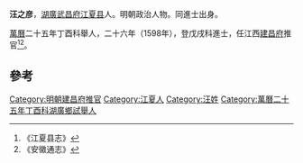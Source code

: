 '''汪之彦'''，[[湖廣|湖廣]][[武昌府|武昌府]][[江夏县|江夏县]]人。明朝政治人物。同進士出身。

[[萬曆|萬曆]]二十五年丁酉科舉人，二十六年（1598年），登戊戌科進士，任江西[[建昌府|建昌府]]推官<ref>《江夏县志》</ref><ref>《安徽通志》</ref>。

==參考==
{{reflist}}
{{明朝官员小作品}}
{{萬曆二十六年戊戌科殿試金榜}}
{{DEFAULTSORT:Wang汪}}
[[Category:明朝建昌府推官|Category:明朝建昌府推官]]
[[Category:江夏人|Category:江夏人]]
[[Category:汪姓|Category:汪姓]]
[[Category:萬曆二十五年丁酉科湖廣鄉試舉人|Category:萬曆二十五年丁酉科湖廣鄉試舉人]]